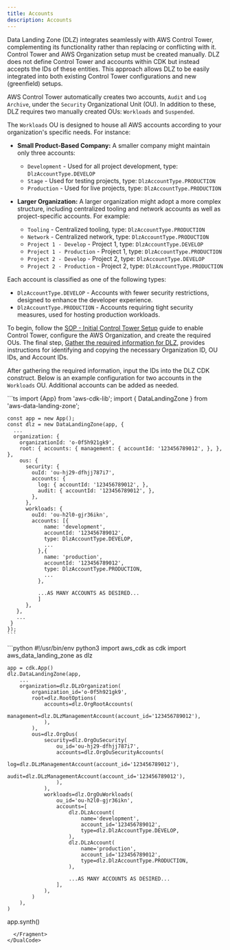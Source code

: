```yaml
---
title: Accounts
description: Accounts
---
```


Data Landing Zone (DLZ) integrates seamlessly with AWS Control Tower, complementing its functionality rather than
replacing or conflicting with it. Control Tower and AWS Organization setup must be created manually. DLZ does not
define Control Tower and accounts within CDK but instead accepts the IDs of these entities. This approach allows DLZ
to be easily integrated into both existing Control Tower configurations and new (greenfield) setups.


AWS Control Tower automatically creates two accounts, `Audit` and `Log Archive`, under the `Security` Organizational
Unit (OU). In addition to these, DLZ requires two manually created OUs: `Workloads` and `Suspended`.

The `Workloads` OU is designed to house all AWS accounts according to your organization's specific needs. For instance:

- **Small Product-Based Company:**
  A smaller company might maintain only three accounts:
  - `Development` - Used for all project development, type: `DlzAccountType.DEVELOP`
  - `Stage` - Used for testing projects, type: `DlzAccountType.PRODUCTION`
  - `Production` - Used for live projects, type: `DlzAccountType.PRODUCTION`

- **Larger Organization:**
  A larger organization might adopt a more complex structure, including centralized tooling and network accounts as
  well as project-specific accounts. For example:
  - `Tooling` - Centralized tooling, type: `DlzAccountType.PRODUCTION`
  - `Network` - Centralized network, type: `DlzAccountType.PRODUCTION`
  - `Project 1 - Develop` - Project 1, type: `DlzAccountType.DEVELOP`
  - `Project 1 - Production` - Project 1, type: `DlzAccountType.PRODUCTION`
  - `Project 2 - Develop` - Project 2, type: `DlzAccountType.DEVELOP`
  - `Project 2 - Production` - Project 2, type: `DlzAccountType.PRODUCTION`

Each account is classified as one of the following types:
- `DlzAccountType.DEVELOP` - Accounts with fewer security restrictions, designed to enhance the developer experience.
- `DlzAccountType.PRODUCTION` - Accounts requiring tight security measures, used for hosting production workloads.

To begin, follow the [SOP - Initial Control Tower Setup](sop-initial-control-tower-setup) guide to enable Control
Tower, configure the AWS Organization, and create the required OUs. The final step,
[Gather the required information for DLZ](sop-initial-control-tower-setup#gather-the-required-information-for-dlz),
provides instructions for identifying and copying the necessary Organization ID, OU IDs, and Account IDs.

After gathering the required information, input the IDs into the DLZ CDK construct. Below is an example configuration
for two accounts in the `Workloads` OU. Additional accounts can be added as needed.

<DualCode>
  <Fragment slot="ts">
    ```ts
    import {App} from 'aws-cdk-lib';
    import { DataLandingZone } from 'aws-data-landing-zone';

    const app = new App();
    const dlz = new DataLandingZone(app, {
      ...
      organization: {
        organizationId: 'o-0f5h921gk9',
        root: { accounts: { management: { accountId: '123456789012', }, }, },
        ous: {
          security: {
            ouId: 'ou-hj29-dfhjj787i7',
            accounts: {
              log: { accountId: '123456789012', },
              audit: { accountId: '123456789012', },
            },
          },
          workloads: {
            ouId: 'ou-h2l0-gjr36ikn',
            accounts: [{
                name: 'development',
                accountId: '123456789012',
                type: DlzAccountType.DEVELOP,
                ...
              },{
                name: 'production',
                accountId: '123456789012',
                type: DlzAccountType.PRODUCTION,
                ...
              },

              ...AS MANY ACCOUNTS AS DESIRED...
              ]
          },
       },
       ...
     }
    });
    ```

  </Fragment>
  <Fragment slot="python">
    ```python
    #!/usr/bin/env python3
    import aws_cdk as cdk
    import aws_data_landing_zone as dlz

    app = cdk.App()
    dlz.DataLandingZone(app,
        ...
        organization=dlz.DLzOrganization(
            organization_id='o-0f5h921gk9',
            root=dlz.RootOptions(
                accounts=dlz.OrgRootAccounts(
                    management=dlz.DLzManagementAccount(account_id='123456789012'),
                ),
            ),
            ous=dlz.OrgOus(
                security=dlz.OrgOuSecurity(
                    ou_id='ou-hj29-dfhjj787i7',
                    accounts=dlz.OrgOuSecurityAccounts(
                        log=dlz.DLzManagementAccount(account_id='123456789012'),
                        audit=dlz.DLzManagementAccount(account_id='123456789012'),
                    ),
                ),
                workloads=dlz.OrgOuWorkloads(
                    ou_id='ou-h2l0-gjr36ikn',
                    accounts=[
                        dlz.DLzAccount(
                            name='development',
                            account_id='123456789012',
                            type=dlz.DlzAccountType.DEVELOP,
                        ),
                        dlz.DLzAccount(
                            name='production',
                            account_id='123456789012',
                            type=dlz.DlzAccountType.PRODUCTION,
                        ),

                        ...AS MANY ACCOUNTS AS DESIRED...
                    ],
                ),
            )
        ),
    )

app.synth()
````
  </Fragment>
</DualCode>


